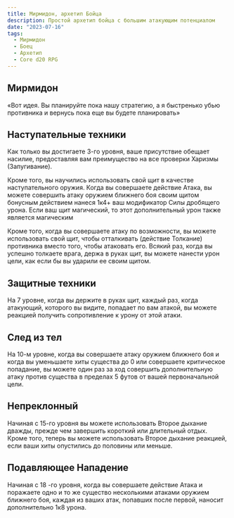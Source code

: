 ```yaml
---
title: Мирмидон, архетип Бойца
description: Простой архетип бойца с большим атакующим потенциалом
date: "2023-07-16"
tags:
  - Мирмидон
  - Боец
  - Архетип
  - Core d20 RPG
---
```


## Мирмидон

«Вот идея. Вы планируйте пока нашу стратегию, а я быстренько убью противника и вернусь пока еще вы будете планировать»

## Наступательные техники

Как только вы достигаете 3-го уровня, ваше присутствие обещает насилие, предоставляя вам преимущество на все проверки Харизмы (Запугивание).

Кроме того, вы научились использовать свой щит в качестве наступательного оружия. Когда вы совершаете действие Атака, вы можете совершить атаку оружием ближнего боя своим щитом бонусным действием нанеся 1к4+ ваш модификатор Силы дробящего урона. Если ваш щит магический, то этот дополнительный урон также является магическим

Кроме того, когда вы совершаете атаку по возможности, вы можете использовать свой щит, чтобы отталкивать (действие Толкание) противника вместо того, чтобы атаковать его. Всякий раз, когда вы успешно толкаете врага, держа в руках щит, вы можете нанести урон цели, как если бы вы ударили ее своим щитом.

## Защитные техники

На 7 уровне, когда вы держите в руках щит, каждый раз, когда атакующий, которого вы видите, попадает по вам атакой, вы можете реакцией получить сопротивление к урону от этой атаки.

## След из тел

На 10-м уровне, когда вы совершаете атаку оружием ближнего боя и когда вы уменьшаете хиты существа до 0 или совершаете критическое попадание, вы можете один раз за ход совершить дополнительную атаку против существа в пределах 5 футов от вашей первоначальной цели.

## Непреклонный

Начиная с 15-го уровня вы можете использовать Второе дыхание дважды, прежде чем завершить короткий или длительный отдых. Кроме того, теперь вы можете использовать Второе дыхание реакцией, если ваши хиты опустились до половины или меньше.

## Подавляющее Нападение

Начиная с 18 -го уровня, когда вы совершаете действие Атака и поражаете одно и то же существо несколькими атаками оружием ближнего боя, каждая из ваших атак, попавших после первой, наносит дополнительно 1к8 урона.
